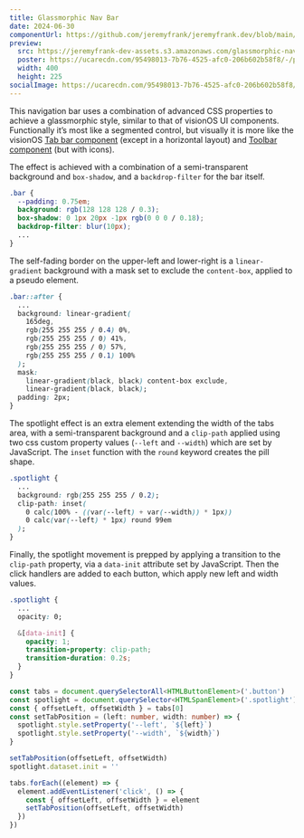 ```yaml
---
title: Glassmorphic Nav Bar
date: 2024-06-30
componentUrl: https://github.com/jeremyfrank/jeremyfrank.dev/blob/main/src/content/craft/glassmorphic-nav-bar/_components/NavBar.astro
preview:
  src: https://jeremyfrank-dev-assets.s3.amazonaws.com/glassmorphic-nav-bar.mp4
  poster: https://ucarecdn.com/95498013-7b76-4525-afc0-206b602b58f8/-/preview/800x450/-/quality/smart_retina/-/format/auto/
  width: 400
  height: 225
socialImage: https://ucarecdn.com/95498013-7b76-4525-afc0-206b602b58f8/-/scale_crop/1200x630/center/
---
```



<ComponentPreview forceDark={true}>
  <Background />
  <NavBar />
</ComponentPreview>

This navigation bar uses a combination of advanced CSS properties to achieve a glassmorphic style, similar to that of visionOS UI components. Functionally it’s most like a segmented control, but visually it is more like the visionOS [Tab bar component](https://developer.apple.com/design/human-interface-guidelines/tab-bars#visionOS) (except in a horizontal layout) and [Toolbar component](https://developer.apple.com/design/human-interface-guidelines/toolbars#visionOS) (but with icons).

The effect is achieved with a combination of a semi-transparent background and `box-shadow`, and a `backdrop-filter` for the bar itself.

```css
.bar {
  --padding: 0.75em;
  background: rgb(128 128 128 / 0.3);
  box-shadow: 0 1px 20px -1px rgb(0 0 0 / 0.18);
  backdrop-filter: blur(10px);
  ...
}
```

The self-fading border on the upper-left and lower-right is a `linear-gradient` background with a mask set to exclude the `content-box`, applied to a pseudo element.

```css
.bar::after {
  ...
  background: linear-gradient(
    165deg,
    rgb(255 255 255 / 0.4) 0%,
    rgb(255 255 255 / 0) 41%,
    rgb(255 255 255 / 0) 57%,
    rgb(255 255 255 / 0.1) 100%
  );
  mask:
    linear-gradient(black, black) content-box exclude,
    linear-gradient(black, black);
  padding: 2px;
}
```

The spotlight effect is an extra element extending the width of the tabs area, with a semi-transparent background and a `clip-path` applied using two css custom property values (`--left` and `--width`) which are set by JavaScript. The `inset` function with the `round` keyword creates the pill shape.

```css
.spotlight {
  ...
  background: rgb(255 255 255 / 0.2);
  clip-path: inset(
    0 calc(100% - ((var(--left) + var(--width)) * 1px))
    0 calc(var(--left) * 1px) round 99em
  );
}
```

Finally, the spotlight movement is prepped by applying a transition to the `clip-path` property, via a `data-init` attribute set by JavaScript. Then the click handlers are added to each button, which apply new left and width values.

```css
.spotlight {
  ...
  opacity: 0;

  &[data-init] {
    opacity: 1;
    transition-property: clip-path;
    transition-duration: 0.2s;
  }
}
```

```ts
const tabs = document.querySelectorAll<HTMLButtonElement>('.button')
const spotlight = document.querySelector<HTMLSpanElement>('.spotlight')!
const { offsetLeft, offsetWidth } = tabs[0]
const setTabPosition = (left: number, width: number) => {
  spotlight.style.setProperty('--left', `${left}`)
  spotlight.style.setProperty('--width', `${width}`)
}

setTabPosition(offsetLeft, offsetWidth)
spotlight.dataset.init = ''

tabs.forEach((element) => {
  element.addEventListener('click', () => {
    const { offsetLeft, offsetWidth } = element
    setTabPosition(offsetLeft, offsetWidth)
  })
})
```
